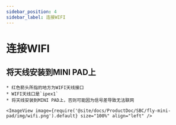 ```yaml
---
sidebar_position: 4
sidebar_label: 连接WIFI
---
```




# 连接WIFI

## 将天线安装到MINI PAD上

    * 红色箭头所指的地方为WIFI天线接口
    * WIFI天线口是`ipex1`
    * 将天线安装到MINI PAD上，否则可能因为信号差导致无法联网

    <ImageView image={require('@site/docs/ProductDoc/SBC/fly-mini-pad/img/wifi.png').default} size="100%" align="left" />  

<WIFI />
